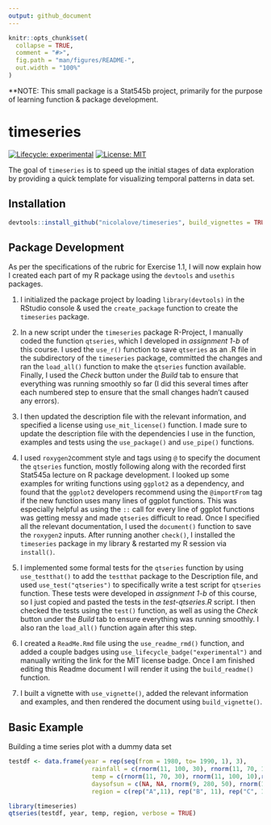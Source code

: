 ```yaml
---
output: github_document
---
```


<!-- README.md is generated from README.Rmd. Please edit that file -->

```r
knitr::opts_chunk$set(
  collapse = TRUE,
  comment = "#>",
  fig.path = "man/figures/README-",
  out.width = "100%"
)
```

**NOTE: This small package is a Stat545b project, primarily for the purpose of learning function & package development. 

# timeseries

<!-- badges: start -->
[![Lifecycle: experimental](https://img.shields.io/badge/lifecycle-experimental-orange.svg)](https://www.tidyverse.org/lifecycle/#experimental)
[![License: MIT](https://img.shields.io/badge/License-MIT-yellow.svg)](https://opensource.org/licenses/MIT)
<!-- badges: end -->

The goal of `timeseries` is to speed up the initial stages of data exploration by providing a quick template for visualizing temporal patterns in data set. 

## Installation

``` r
devtools::install_github("nicolalove/timeseries", build_vignettes = TRUE, ref = "v0.1.0")
```

## Package Development 

As per the specifications of the rubric for Exercise 1.1, I will now explain how I created each part of my R package using the `devtools` and `usethis` packages. 

1. I initialized the package project by loading `library(devtools)` in the RStudio console & used the `create_package` function to create the `timeseries` package. 

2. In a new script under the `timeseries` package R-Project, I manually coded the function `qtseries`, which I developed in *assignment 1-b* of this course. I used the `use_r()` function to save `qtseries` as an .R file in the subdirectory of the `timeseries` package, committed the changes and ran the `load_all()` function to make the `qtseries` function available. Finally, I used the *Check* button under the *Build* tab to ensure that everything was running smoothly so far (I did this several times after each numbered step to ensure that the small changes hadn't caused any errors).

3. I then updated the description file with the relevant information, and specified a license using `use_mit_license()` function. I made sure to update the description file with the dependencies I use in the function, examples and tests using the `use_package()` and `use_pipe()` functions.

4. I used `roxygen2`comment style and tags using `@` to specify the document the `qtseries` function, mostly following along with the recorded first Stat545a lecture on R package development. I looked up some examples for writing functions using `ggplot2` as a dependency, and found that the `ggplot2` developers recommend using the `@importFrom` tag if the new function uses many lines of ggplot functions. This was especially helpful as using the `::` call for every line of ggplot functions was getting messy and made `qtseries` difficult to read. Once I specified all the relevant documentation, I used the `document()` function to save the `roxygen2` inputs. After running another `check()`, I installed the `timeseries` package in my library & restarted my R session via `install()`. 

5. I implemented some formal tests for the `qtseries` function by using `use_testthat()` to add the `testthat` package to the Description file, and used `use_test("qtseries")` to specifically write a test script for `qtseries` function. These tests were developed in *assignment 1-b* of this course, so I just copied and pasted the tests in the *test-qtseries.R* script. I then checked the tests using the `test()` function, as well as using the *Check* button under the *Build* tab to ensure everything was running smoothly. I also ran the `load_all()` function again after this step. 

6. I created a `ReadMe.Rmd` file using the `use_readme_rmd()` function, and added a couple badges using `use_lifecycle_badge("experimental")` and manually writing the link for the MIT license badge. Once I am finished editing this Readme document I will render it using the `build_readme()` function. 

7. I built a vignette with `use_vignette()`, added the relevant information and examples, and then rendered the document using `build_vignette()`. 


## Basic Example

Building a time series plot with a dummy data set

```r
testdf <- data.frame(year = rep(seq(from = 1980, to= 1990, 1), 3),
                       rainfall = c(rnorm(11, 100, 30), rnorm(11, 70, 10),rnorm(11, 20, 20)),
                       temp = c(rnorm(11, 70, 30), rnorm(11, 100, 10),rnorm(11, 45, 20)),
                       daysofsun = c(NA, NA, rnorm(9, 280, 50), rnorm(11, 300, 30), NA, rnorm(10, 340, 15)),
                       region = c(rep("A",11), rep("B", 11), rep("C", 11)))
```


```r
library(timeseries)
qtseries(testdf, year, temp, region, verbose = TRUE)
```
